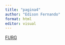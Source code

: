 ```yaml
---
title: "pagina4"
author: "Edison Fernando"
format: html
editor: visual
---
```


[FURG](https://furg.br)